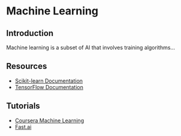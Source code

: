 # Machine Learning

## Introduction
Machine learning is a subset of AI that involves training algorithms...

## Resources
- [Scikit-learn Documentation](https://scikit-learn.org/stable/)
- [TensorFlow Documentation](https://www.tensorflow.org/)

## Tutorials
- [Coursera Machine Learning](https://www.coursera.org/learn/machine-learning)
- [Fast.ai](https://www.fast.ai/)